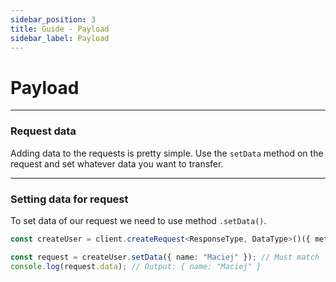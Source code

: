 ```yaml
---
sidebar_position: 3
title: Guide - Payload
sidebar_label: Payload
---
```


# Payload

---

### Request data

Adding data to the requests is pretty simple. Use the `setData` method on the request and set whatever data you want to
transfer.

---

### Setting data for request

To set data of our request we need to use method `.setData()`.

```ts
const createUser = client.createRequest<ResponseType, DataType>()({ method: "POST", endpoint: "/users" });

const request = createUser.setData({ name: "Maciej" }); // Must match `DataType`
console.log(request.data); // Output: { name: "Maciej" }
```
